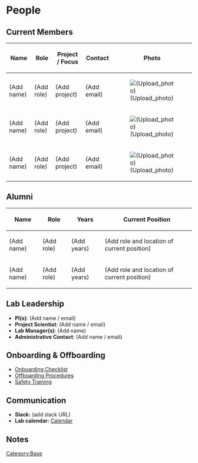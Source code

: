 = People =

== Current Members ==
{| class="wikitable sortable"
! Name
! Role
! Project / Focus
! Contact
! Photo
|-
| (Add name)|| (Add role) || (Add project) || (Add email) || [[File:(Upload photo)]]
|-
| (Add name)|| (Add role) || (Add project) || (Add email) || [[File:(Upload photo)]]
|-
| (Add name)|| (Add role) || (Add project) || (Add email) || [[File:(Upload photo)]]
|}

== Alumni ==
{| class="wikitable"
! Name !! Role !! Years !! Current Position
|-
| (Add name) || (Add role) || (Add years) || (Add role and location of current position)
|-
| (Add name) || (Add role) || (Add years) || (Add role and location of current position)
|}

== Lab Leadership ==
* '''PI(s)''': (Add name / email)
* '''Project Scientist''': (Add name / email)
* '''Lab Manager(s)''': (Add name)  
* '''Administrative Contact''': (Add name / email)

== Onboarding & Offboarding ==
* [[Onboarding Checklist]]
* [[Offboarding Procedures]]
* [[Safety Training]]

== Communication ==
* '''Slack:'''  (add slack URL)
* '''Lab calendar:''' [[Calendar]]

== Notes ==


[[Category:Base]]
